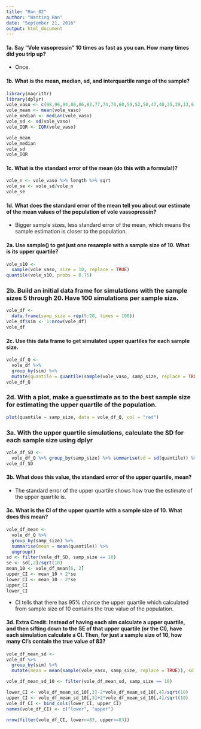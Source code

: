 ```yaml
---
title: "Han_02"
author: "Wanting Han"
date: "September 21, 2016"
output: html_document
---
```


#### 1a. Say “Vole vasopressin” 10 times as fast as you can. How many times did you trip up?

* Once.

#### 1b. What is the mean, median, sd, and interquartile range of the sample?

```r
library(magrittr)
library(dplyr)
vole_vaso <- c(98,96,94,88,86,82,77,74,70,60,59,52,50,47,40,35,29,13,6,5)
vole_mean <- mean(vole_vaso)
vole_median <- median(vole_vaso)
vole_sd <- sd(vole_vaso)
vole_IQR <- IQR(vole_vaso)
```

```r
vole_mean
vole_median
vole_sd
vole_IQR
```

#### 1c. What is the standard error of the mean (do this with a formula!)?

``` r
vole_n <- vole_vaso %>% length %>% sqrt
vole_se <- vole_sd/vole_n
vole_se
```

#### 1d. What does the standard error of the mean tell you about our estimate of the mean values of the population of vole vassopressin?

* Bigger sample sizes, less standard error of the mean, which means the sample estimation is closer to the population. 


#### 2a. Use sample() to get just one resample with a sample size of 10. What is its upper quartile?
``` r
vole_s10 <- 
  sample(vole_vaso, size = 10, replace = TRUE)
quantile(vole_s10, probs = 0.75)
```

### 2b. Build an initial data frame for simulations with the sample sizes 5 through 20. Have 100 simulations per sample size.
``` r
vole_df <- 
  data.frame(samp_size = rep(5:20, times = 100))
vole_df$sim <- 1:nrow(vole_df)
vole_df
```

#### 2c. Use this data frame to get simulated upper quartiles for each sample size.
``` r
vole_df_Q <- 
  vole_df %>%
  group_by(sim) %>%
  mutate(quantile = quantile(sample(vole_vaso, samp_size, replace = TRUE), probs = 0.75)) %>% ungroup()
vole_df_Q
```

### 2d. With a plot, make a guesstimate as to the best sample size for estimating the upper quartile of the population.
``` r
plot(quantile ~ samp_size, data = vole_df_Q, col = "red")
```

### 3a. With the upper quartile simulations, calculate the SD for each sample size using dplyr
```r
vole_df_SD <- 
  vole_df_Q %>% group_by(samp_size) %>% summarise(sd = sd(quantile)) %>% ungroup()
vole_df_SD
```

#### 3b. What does this value, the standard error of the upper quartile, mean?
* The standard error of the upper quartile shows how true the estimate of the upper quartile is.

#### 3c. What is the CI of the upper quartile with a sample size of 10. What does this mean?
``` r
vole_df_mean <-
  vole_df_Q %>% 
  group_by(samp_size) %>% 
  summarise(mean = mean(quantile)) %>%
  ungroup()
sd <- filter(vole_df_SD, samp_size == 10)
se <- sd[,2]/sqrt(10)
mean_10 <- vole_df_mean[6, 2]
upper_CI <- mean_10 + 2*se
lower_CI <- mean_10 - 2*se
upper_CI
lower_CI
```
* CI tells that there has 95% chance the upper quartile which calculated from sample size of 10 contains the true value of the population.

#### 3d. Extra Credit: Instead of having each sim calculate a upper quartile, and then sifting down to the SE of that upper quartile (or the CI), have each simulation calculate a CI. Then, for just a sample size of 10, how many CI’s contain the true value of 83?
``` r
vole_df_mean_sd <-
vole_df %>%
  group_by(sim) %>%
  mutate(mean = mean(sample(vole_vaso, samp_size, replace = TRUE)), sd = sd(sample(vole_vaso, samp_size, replace = TRUE))) %>% ungroup()

vole_df_mean_sd_10 <- filter(vole_df_mean_sd, samp_size == 10)

lower_CI <- vole_df_mean_sd_10[,3]-2*vole_df_mean_sd_10[,4]/sqrt(10)
upper_CI <- vole_df_mean_sd_10[,3]+2*vole_df_mean_sd_10[,4]/sqrt(10)
vole_df_CI <- bind_cols(lower_CI, upper_CI)
names(vole_df_CI) <- c("lower", "upper")

nrow(filter(vole_df_CI, lower<=83, upper>=83))
```
